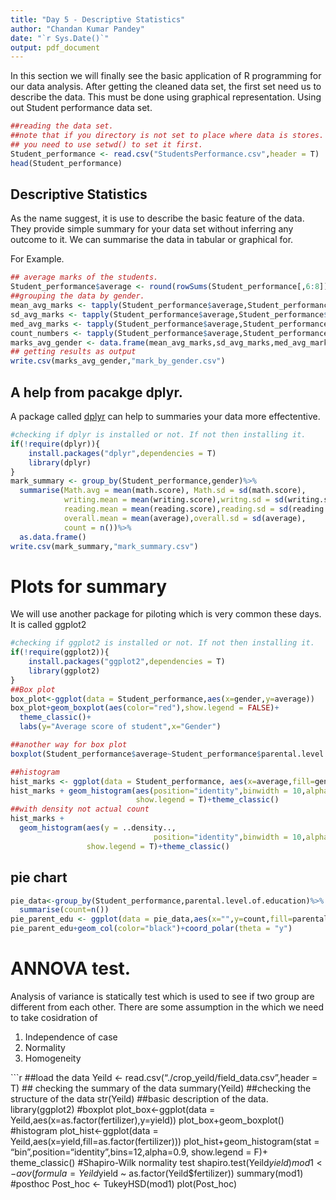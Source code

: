 ```yaml
---
title: "Day 5 - Descriptive Statistics"
author: "Chandan Kumar Pandey"
date: "`r Sys.Date()`"
output: pdf_document
---
```


In this section we will finally see the basic application of R programming for our data analysis. After getting the cleaned data set, the first set need us to describe the data. This must be done using graphical representation. Using out Student performance data set. 

```r
##reading the data set. 
##note that if you directory is not set to place where data is stores. 
## you need to use setwd() to set it first. 
Student_performance <- read.csv("StudentsPerformance.csv",header = T)
head(Student_performance)
```

## Descriptive Statistics

As the name suggest, it is use to describe the basic feature of the data. They provide simple summary for your data set without inferring any outcome to it. We can summarise the data in tabular or graphical for. 

For Example. 

```r
## average marks of the students. 
Student_performance$average <- round(rowSums(Student_performance[,6:8])/3,2)
##grouping the data by gender. 
mean_avg_marks <- tapply(Student_performance$average,Student_performance$gender,FUN = mean)
sd_avg_marks <- tapply(Student_performance$average,Student_performance$gender,FUN = sd)
med_avg_marks <- tapply(Student_performance$average,Student_performance$gender,FUN = median)
count_numbers <- tapply(Student_performance$average,Student_performance$gender,FUN = length)
marks_avg_gender <- data.frame(mean_avg_marks,sd_avg_marks,med_avg_marks,count_numbers)
## getting results as output
write.csv(marks_avg_gender,"mark_by_gender.csv")
```

## A help from pacakge dplyr.

A package called [dplyr](https://cran.r-project.org/web/packages/dplyr/vignettes/dplyr.html) can help to summaries your data more effectentive. 

```r
#checking if dplyr is installed or not. If not then installing it. 
if(!require(dplyr)){
    install.packages("dplyr",dependencies = T)
    library(dplyr)
}
mark_summary <- group_by(Student_performance,gender)%>%
  summarise(Math.avg = mean(math.score), Math.sd = sd(math.score),
            writing.mean = mean(writing.score),writng.sd = sd(writing.score),
            reading.mean = mean(reading.score),reading.sd = sd(reading.score),
            overall.mean = mean(average),overall.sd = sd(average),
            count = n())%>%
  as.data.frame()
write.csv(mark_summary,"mark_summary.csv")
```

# Plots for summary 

We will use another package for piloting which is very common these days. It is called ggplot2

```r
#checking if ggplot2 is installed or not. If not then installing it. 
if(!require(ggplot2)){
    install.packages("ggplot2",dependencies = T)
    library(ggplot2)
}
##Box plot 
box_plot<-ggplot(data = Student_performance,aes(x=gender,y=average))
box_plot+geom_boxplot(aes(color="red"),show.legend = FALSE)+ 
  theme_classic()+
  labs(y="Average score of student",x="Gender")

##another way for box plot
boxplot(Student_performance$average~Student_performance$parental.level.of.education)

##histogram
hist_marks <- ggplot(data = Student_performance, aes(x=average,fill=gender))
hist_marks + geom_histogram(aes(position="identity",binwidth = 10,alpha=0.9),
                            show.legend = T)+theme_classic()
##with density not actual count
hist_marks + 
  geom_histogram(aes(y = ..density..,
                                position="identity",binwidth = 10,alpha=0.9),
                 show.legend = T)+theme_classic()

```


## pie chart

```r
pie_data<-group_by(Student_performance,parental.level.of.education)%>%
  summarise(count=n())
pie_parent_edu <- ggplot(data = pie_data,aes(x="",y=count,fill=parental.level.of.education))
pie_parent_edu+geom_col(color="black")+coord_polar(theta = "y")
```

# ANNOVA test. 

Analysis of variance is statically test which is used to see if two group are different from each other. There are some assumption in the which we need to take cosidration of 

1. Independence of case
2. Normality
3. Homogeneity



```r
##load the data 
Yeild <- read.csv("./crop_yeild/field_data.csv",header = T)
## checking the summary of the data
summary(Yeild)
##checking the structure of the data
str(Yeild)
##basic description of the data. 
library(ggplot2)
#boxplot
plot_box<-ggplot(data = Yeild,aes(x=as.factor(fertilizer),y=yield))
plot_box+geom_boxplot()
#histogram
plot_hist<-ggplot(data = Yeild,aes(x=yield,fill=as.factor(fertilizer)))
plot_hist+geom_histogram(stat = "bin",position="identity",bins=12,alpha=0.9,
                         show.legend = F)+
  theme_classic()
#Shapiro-Wilk normality test
shapiro.test(Yeild$yield)
mod1<-aov(formula = Yeild$yield ~ as.factor(Yeild$fertilizer))
summary(mod1)
#posthoc
Post_hoc <- TukeyHSD(mod1)
plot(Post_hoc)
